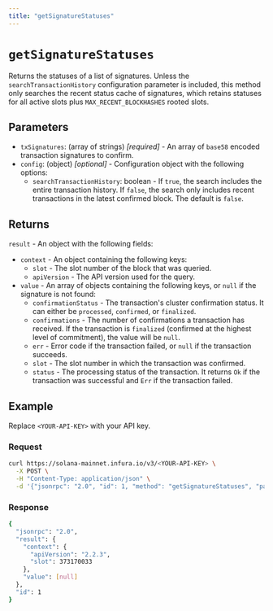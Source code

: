 ```yaml
---
title: "getSignatureStatuses"
---
```



# `getSignatureStatuses`

Returns the statuses of a list of signatures. <CreditCost network="solana" method="getSignatureStatuses" /> Unless the `searchTransactionHistory` configuration parameter
is included, this method only searches the recent status cache of signatures, which retains statuses for
all active slots plus `MAX_RECENT_BLOCKHASHES` rooted slots.

## Parameters

- `txSignatures`: (array of strings) _[required]_ - An array of `base58` encoded transaction signatures to confirm.
- `config`: (object) _[optional]_  - Configuration object with the following options:
    - `searchTransactionHistory`: boolean - If `true`, the search includes the entire transaction
        history. If `false`, the search only includes recent transactions in the latest confirmed block.
        The default is `false`.

## Returns

`result` - An object with the following fields:

- `context` - An object containing the following keys:
    - `slot` - The slot number of the block that was queried.
    - `apiVersion` - The API version used for the query.
- `value` - An array of objects containing the following keys, or `null` if the signature is not found:
    - `confirmationStatus` - The transaction's cluster confirmation status. It can either be `processed`, `confirmed`, or `finalized`.
    - `confirmations` - The number of confirmations a transaction has received. If the transaction is
        `finalized` (confirmed at the highest level of commitment), the value will be `null`.
    - `err` - Error code if the transaction failed, or `null` if the transaction succeeds.
    - `slot` - The slot number in which the transaction was confirmed.
    - `status` - The processing status of the transaction. It returns `Ok` if the transaction was successful
        and `Err` if the transaction failed.

## Example

Replace `<YOUR-API-KEY>` with your API key.

### Request

<Tabs>
  <TabItem value="curl">

  ```bash
  curl https://solana-mainnet.infura.io/v3/<YOUR-API-KEY> \
    -X POST \
    -H "Content-Type: application/json" \
    -d '{"jsonrpc": "2.0", "id": 1, "method": "getSignatureStatuses", "params": [["5VERv8NMvzbJMEkV8xnrLkEaWRtSz9CosKDYjCJjBRnbJLgp8uirBgmQpjKhoR4tjF3ZpRzrFmBV6UjKdiSZkQUW"], {"searchTransactionHistory": true}]}'
  ```

  </TabItem>
</Tabs>

### Response

<Tabs>
  <TabItem value="JSON">

  ```bash
  {
    "jsonrpc": "2.0",
    "result": {
      "context": {
        "apiVersion": "2.2.3",
        "slot": 373170033
      },
      "value": [null]
    },
    "id": 1
  }
  ```

  </TabItem>
</Tabs>